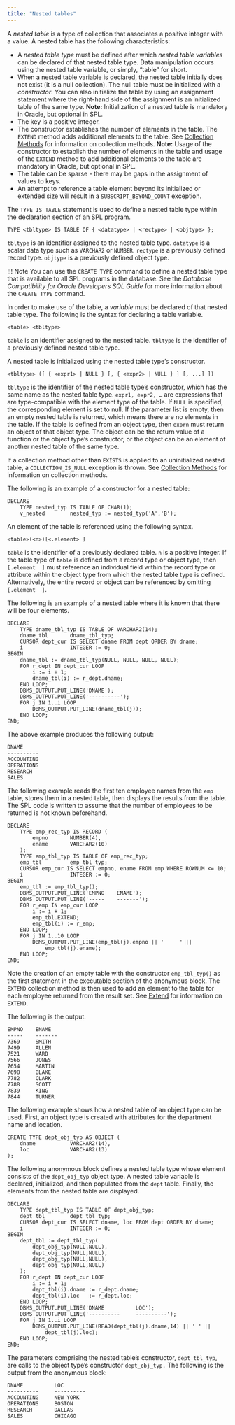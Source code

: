 ```yaml
---
title: "Nested tables"
---
```


<div id="nested_tables" class="registered_link"></div>

A *nested table* is a type of collection that associates a positive integer with a value. A nested table has the following characteristics:

-   A *nested table type* must be defined after which *nested table variables* can be declared of that nested table type. Data manipulation occurs using the nested table variable, or simply, “table” for short.
-   When a nested table variable is declared, the nested table initially does not exist (it is a null collection). The null table must be initialized with a *constructor*. You can also initialize the table by using an assignment statement where the right-hand side of the assignment is an initialized table of the same type. **Note:** Initialization of a nested table is mandatory in Oracle, but optional in SPL.
-   The key is a positive integer.
-   The constructor establishes the number of elements in the table. The `EXTEND` method adds additional elements to the table. See [Collection Methods](../11_collection_methods/#collection_methods) for information on collection methods. **Note:** Usage of the constructor to establish the number of elements in the table and usage of the `EXTEND` method to add additional elements to the table are mandatory in Oracle, but optional in SPL.
-   The table can be sparse - there may be gaps in the assignment of values to keys.
-   An attempt to reference a table element beyond its initialized or extended size will result in a `SUBSCRIPT_BEYOND_COUNT` exception.

The `TYPE IS TABLE` statement is used to define a nested table type within the declaration section of an SPL program.

```text
TYPE <tbltype> IS TABLE OF { <datatype> | <rectype> | <objtype> };
```

`tbltype` is an identifier assigned to the nested table type. `datatype` is a scalar data type such as `VARCHAR2` or `NUMBER`. `rectype` is a previously defined record type. `objtype` is a previously defined object type.

!!! Note
    You can use the `CREATE TYPE` command to define a nested table type that is available to all SPL programs in the database. See the *Database Compatibility for Oracle Developers SQL Guide* for more information about the `CREATE TYPE` command.

In order to make use of the table, a *variable* must be declared of that nested table type. The following is the syntax for declaring a table variable.

```text
<table> <tbltype>
```

`table` is an identifier assigned to the nested table. `tbltype` is the identifier of a previously defined nested table type.

A nested table is initialized using the nested table type’s constructor.

```text
<tbltype> ([ { <expr1> | NULL } [, { <expr2> | NULL } ] [, ...] ])
```

`tbltype` is the identifier of the nested table type’s constructor, which has the same name as the nested table type. `expr1, expr2, …` are expressions that are type-compatible with the element type of the table. If `NULL` is specified, the corresponding element is set to null. If the parameter list is empty, then an empty nested table is returned, which means there are no elements in the table. If the table is defined from an object type, then `exprn` must return an object of that object type. The object can be the return value of a function or the object type’s constructor, or the object can be an element of another nested table of the same type.

If a collection method other than `EXISTS` is applied to an uninitialized nested table, a `COLLECTION_IS_NULL` exception is thrown. See [Collection Methods](../11_collection_methods/#collection_methods) for information on collection methods.

The following is an example of a constructor for a nested table:

```text
DECLARE
    TYPE nested_typ IS TABLE OF CHAR(1);
    v_nested        nested_typ := nested_typ('A','B');
```

An element of the table is referenced using the following syntax.

```text
<table>(<n>)[<.element> ]
```

`table` is the identifier of a previously declared table. `n` is a positive integer. If the table type of `table` is defined from a record type or object type, then `[.element  ]` must reference an individual field within the record type or attribute within the object type from which the nested table type is defined. Alternatively, the entire record or object can be referenced by omitting `[.element  ]`.

The following is an example of a nested table where it is known that there will be four elements.

```text
DECLARE
    TYPE dname_tbl_typ IS TABLE OF VARCHAR2(14);
    dname_tbl       dname_tbl_typ;
    CURSOR dept_cur IS SELECT dname FROM dept ORDER BY dname;
    i               INTEGER := 0;
BEGIN
    dname_tbl := dname_tbl_typ(NULL, NULL, NULL, NULL);
    FOR r_dept IN dept_cur LOOP
        i := i + 1;
        dname_tbl(i) := r_dept.dname;
    END LOOP;
    DBMS_OUTPUT.PUT_LINE('DNAME');
    DBMS_OUTPUT.PUT_LINE('----------');
    FOR j IN 1..i LOOP
        DBMS_OUTPUT.PUT_LINE(dname_tbl(j));
    END LOOP;
END;
```

The above example produces the following output:

```text
DNAME
----------
ACCOUNTING
OPERATIONS
RESEARCH
SALES
```

The following example reads the first ten employee names from the `emp` table, stores them in a nested table, then displays the results from the table. The SPL code is written to assume that the number of employees to be returned is not known beforehand.

```text
DECLARE
    TYPE emp_rec_typ IS RECORD (
        empno       NUMBER(4),
        ename       VARCHAR2(10)
    );
    TYPE emp_tbl_typ IS TABLE OF emp_rec_typ;
    emp_tbl         emp_tbl_typ;
    CURSOR emp_cur IS SELECT empno, ename FROM emp WHERE ROWNUM <= 10;
    i               INTEGER := 0;
BEGIN
    emp_tbl := emp_tbl_typ();
    DBMS_OUTPUT.PUT_LINE('EMPNO    ENAME');
    DBMS_OUTPUT.PUT_LINE('-----    -------');
    FOR r_emp IN emp_cur LOOP
        i := i + 1;
        emp_tbl.EXTEND;
        emp_tbl(i) := r_emp;
    END LOOP;
    FOR j IN 1..10 LOOP
        DBMS_OUTPUT.PUT_LINE(emp_tbl(j).empno || '     ' ||
            emp_tbl(j).ename);
    END LOOP;
END;
```

Note the creation of an empty table with the constructor `emp_tbl_typ()` as the first statement in the executable section of the anonymous block. The `EXTEND` collection method is then used to add an element to the table for each employee returned from the result set. See [Extend](../11_collection_methods/04_extend/#extend) for information on `EXTEND`.

The following is the output.

```text
EMPNO    ENAME
-----    -------
7369     SMITH
7499     ALLEN
7521     WARD
7566     JONES
7654     MARTIN
7698     BLAKE
7782     CLARK
7788     SCOTT
7839     KING
7844     TURNER
```

The following example shows how a nested table of an object type can be used. First, an object type is created with attributes for the department name and location.

```text
CREATE TYPE dept_obj_typ AS OBJECT (
    dname           VARCHAR2(14),
    loc             VARCHAR2(13)
);
```

The following anonymous block defines a nested table type whose element consists of the `dept_obj_typ` object type. A nested table variable is declared, initialized, and then populated from the `dept` table. Finally, the elements from the nested table are displayed.

```text
DECLARE
    TYPE dept_tbl_typ IS TABLE OF dept_obj_typ;
    dept_tbl        dept_tbl_typ;
    CURSOR dept_cur IS SELECT dname, loc FROM dept ORDER BY dname;
    i               INTEGER := 0;
BEGIN
    dept_tbl := dept_tbl_typ(
        dept_obj_typ(NULL,NULL),
        dept_obj_typ(NULL,NULL),
        dept_obj_typ(NULL,NULL),
        dept_obj_typ(NULL,NULL)
    );
    FOR r_dept IN dept_cur LOOP
        i := i + 1;
        dept_tbl(i).dname := r_dept.dname;
        dept_tbl(i).loc   := r_dept.loc;
    END LOOP;
    DBMS_OUTPUT.PUT_LINE('DNAME          LOC');
    DBMS_OUTPUT.PUT_LINE('----------     ----------');
    FOR j IN 1..i LOOP
        DBMS_OUTPUT.PUT_LINE(RPAD(dept_tbl(j).dname,14) || ' ' ||
            dept_tbl(j).loc);
    END LOOP;
END;
```

The parameters comprising the nested table’s constructor, `dept_tbl_typ`, are calls to the object type’s constructor `dept_obj_typ.` The following is the output from the anonymous block:

```text
DNAME          LOC
----------     ----------
ACCOUNTING     NEW YORK
OPERATIONS     BOSTON
RESEARCH       DALLAS
SALES          CHICAGO
```
